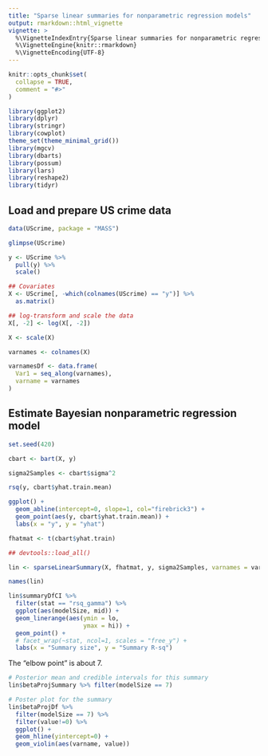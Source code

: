 ```yaml
---
title: "Sparse linear summaries for nonparametric regression models"
output: rmarkdown::html_vignette
vignette: >
  %\VignetteIndexEntry{Sparse linear summaries for nonparametric regression models}
  %\VignetteEngine{knitr::rmarkdown}
  %\VignetteEncoding{UTF-8}
---
```


```r
knitr::opts_chunk$set(
  collapse = TRUE,
  comment = "#>"
)
```

```r
library(ggplot2)
library(dplyr)
library(stringr)
library(cowplot)
theme_set(theme_minimal_grid())
library(mgcv)
library(dbarts)
library(possum)
library(lars)
library(reshape2)
library(tidyr)

```

## Load and prepare US crime data

```r
data(UScrime, package = "MASS")

glimpse(UScrime)

y <- UScrime %>%
  pull(y) %>%
  scale()

## Covariates
X <- UScrime[, -which(colnames(UScrime) == "y")] %>%
  as.matrix()

## log-transform and scale the data
X[, -2] <- log(X[, -2])

X <- scale(X)

varnames <- colnames(X)

varnamesDf <- data.frame(
  Var1 = seq_along(varnames),
  varname = varnames
)
```

## Estimate Bayesian nonparametric regression model

```r
set.seed(420)

cbart <- bart(X, y)

sigma2Samples <- cbart$sigma^2

rsq(y, cbart$yhat.train.mean)

ggplot() +
  geom_abline(intercept=0, slope=1, col="firebrick3") + 
  geom_point(aes(y, cbart$yhat.train.mean)) + 
  labs(x = "y", y = "yhat")

fhatmat <- t(cbart$yhat.train)

## devtools::load_all()

lin <- sparseLinearSummary(X, fhatmat, y, sigma2Samples, varnames = varnames)

names(lin)

lin$summaryDfCI %>% 
  filter(stat == "rsq_gamma") %>%
  ggplot(aes(modelSize, mid)) +
  geom_linerange(aes(ymin = lo,
                     ymax = hi)) + 
  geom_point() +
  # facet_wrap(~stat, ncol=1, scales = "free_y") +
  labs(x = "Summary size", y = "Summary R-sq")

```

The "elbow point" is about 7. 

```r
# Posterior mean and credible intervals for this summary
lin$betaProjSummary %>% filter(modelSize == 7)

# Poster plot for the summary
lin$betaProjDf %>%
  filter(modelSize == 7) %>% 
  filter(value!=0) %>%
  ggplot() +
  geom_hline(yintercept=0) + 
  geom_violin(aes(varname, value))
```



<!-- comment -->


[possum]: https://www.tandfonline.com/doi/abs/10.1080/10618600.2020.1796684?journalCode=ucgs20
[sw]: https://spencerwoody.github.io/
